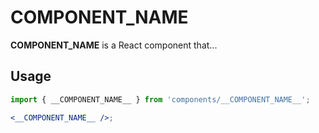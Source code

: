 # **COMPONENT_NAME**

**COMPONENT_NAME** is a React component that...

## Usage

```jsx
import { __COMPONENT_NAME__ } from 'components/__COMPONENT_NAME__';

<__COMPONENT_NAME__ />;
```
